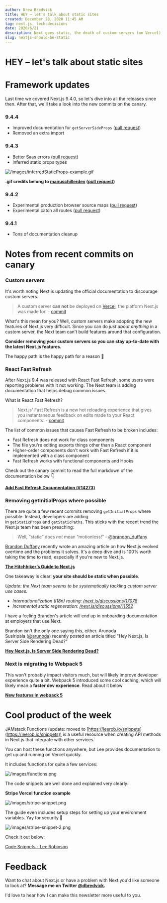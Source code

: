 ```yaml
---
author: Drew Bredvick
title: HEY – let's talk about static sites
created: December 28, 2020 11:45 AM
tag: next.js, tech-decisions
date: 2020/6/21
description: Next goes static, the death of custom servers (on Vercel), and serverless function recipes.
slug: nextjs-should-be-static
---
```



<OGImage />

# HEY – let's talk about static sites

# **Framework updates**

Last time we covered Next.js 9.4.0, so let's dive into all the releases since then. After that, we'll take a look into the new commits on the canary.

### **9.4.4**

- Improved documentation for `getServerSideProps` ([pull request](https://github.com/vercel/next.js/pull/13475/files))
- Removed an extra import

### **9.4.3**

- Better Saas errors ([pull request](https://github.com/vercel/next.js/pull/13211))
- Inferred static props types

![/images/inferredStaticProps-example.gif](/images/inferredStaticProps-example.gif)

**.gif credits belong to [manuschillerdev](https://github.com/manuschillerdev) ([pull request](https://github.com/vercel/next.js/pull/11842))**

### **9.4.2**

- Experimental production browser source maps ([pull request](https://github.com/vercel/next.js/pull/13018))
- Experimental catch all routes ([pull request](https://github.com/vercel/next.js/pull/12887))

### **9.4.1**

- Tons of documentation cleanup

# **Notes from recent commits on canary**

### **Custom servers**

It's worth noting Next is updating the official documentation to discourage custom servers.

> A custom server **can not** be deployed on [Vercel](https://vercel.com/solutions/nextjs), the platform Next.js was made for. - [commit](https://github.com/vercel/next.js/pull/14147/commits/5292171cfbe568ceba0255f7d83896bd3b8cb149)

What's this mean for you? Well, custom servers make adopting the new features of Next.js very difficult. Since you can do *just about anything* in a custom server, the Next team can't build features around that configuration.

**Consider removing your custom servers so you can stay up-to-date with the latest Next.js features.**

The happy path is the happy path for a reason 🙂

### **React Fast Refresh**

After Next.js 9.4 was released with React Fast Refresh, some users were reporting problems with it not working. The Next team is adding documentation that helps debug common issues.

What is React Fast Refresh?

> Next.js' Fast Refresh is a new hot reloading experience that gives you instantaneous feedback on edits made to your React components. - [commit](https://github.com/vercel/next.js/commit/0426694ce0cdd6cd8cef26347e35559fb4bf265a)

The list of common issues that causes Fast Refresh to be broken includes:

- Fast Refresh does not work for class components
- The file you're editing exports things other than a React component
- Higher-order components don't work with Fast Refresh if it is implemented with a class component
- Fast Refresh works with functional components and Hooks

Check out the canary commit to read the full markdown of the documentation below 👇

**[Add Fast Refresh Documentation (#14273)](https://github.com/vercel/next.js/commit/0426694ce0cdd6cd8cef26347e35559fb4bf265a)**

### **Removing getInitialProps where possible**

There are quite a few recent commits removing `getInitialProps` where possible. Instead, developers are adding in `getStaticProps` and `getStaticPaths`. This sticks with the recent trend the Next.js team has been preaching:

> Well, “static” does *not* mean “motionless!” - [@brandon_duffany](https://twitter.com/brandon_duffany)

[Brandon Duffany](https://twitter.com/brandon_duffany/status/1274388162652131333) recently wrote an amazing article on how Next.js evolved overtime and the problems it solves. It's a deep dive and is 100% worth taking the time to read, especially if you're new to Next.js.

**[The Hitchhiker’s Guide to Next.js](https://medium.com/swlh/the-hitchhikers-guide-to-next-js-fd7aa14ae8d0)**

One takeaway is clear: **your site should be static when possible**.

_Update: the Next team seems to be systematically tackling custom server use cases._

- _Internationalization (I18n) routing: [/next.js/discussions/17078](https://github.com/vercel/next.js/discussions/17078)_
- _Incremental static regeneration: [/next.js/discussions/11552](https://github.com/vercel/next.js/discussions/11552)_

I have a feeling Brandon's article will end up in onboarding documentation at employers that use Next.

Brandon isn't the only one saying this, either. Arunoda Susiripala ([@arunoda](https://twitter.com/arunoda)) recently posted an article titled "Hey Next.js, Is Server Side Rendering Dead?"

**[Hey Next.js, Is Server Side Rendering Dead?](https://arunoda.me/blog/hey-nextjs-is-server-side-rendering-dead)**

### **Next is migrating to Webpack 5**

This won't probably impact visitors much, but will likely improve developer experience quite a bit. Webpack 5 introduced some cool caching, which will likely mean a **faster dev experience**. Read about it below

**[New features in webpack 5](https://blog.logrocket.com/new-features-in-webpack-5-2559755adf5e/)**

# **Cool product of the week**

JAMstack Functions (update: moved to [https://leerob.io/snippets](https://leerob.io/snippets)) is a useful resource when creating API methods in Next.js that integrate with other services.

You can host these functions anywhere, but Lee provides documentation to get up and running on Vercel quickly.

It includes functions for quite a few services:

![/images/functions.png](/images/functions.png)

The code snippets are well done and explained very clearly:

**Stripe Vercel function example**

![/images/stripe-snippet.png](/images/stripe-snnippet.png)

The guide even includes setup steps for setting up your environment variables. Yay for security 🎉

![/images/stripe-snippet-2.png](/images/stripe-snippet-2.png)

Check it out below:

[Code Snippets - Lee Robinson](https://leerob.io/snippets)

# **Feedback**

Want to chat about Next.js or have a problem with Next you'd like someone to look at? **Message me on Twitter [@dbredvick](https://twitter.com/DBredvick).**

I'd love to hear how I can make this newsletter more useful to you.
